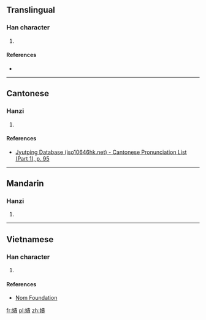 ==Translingual==

===Han character===
{{Han char|rn=38|rad=女|as=11|sn=14|four=|canj=女手一金 (VQMC)|ids=⿰[[女]][[責]]}}

# {{defn|Han|sort=女11}}

====References====
* {{Han ref|kx=0270.090|dkj=06664|dj=0538.050|hdz=21074.170|uh=5AE7|ud=23271}}

----

==Cantonese==

===Hanzi===
{{yue-hanzi|jyut=zaak3|y=jaak3}}

# {{defn|lang=yue|sort=女11}}

====References====
* [http://www.iso10646hk.net/jp/document/download.jsp Jyutping Database (iso10646hk.net) - Cantonese Pronunciation List (Part 1), p. 95]

----

==Mandarin==

===Hanzi===
{{cmn-hanzi|pin=[[zé]] ([[ze2]]), [[cè]] ([[ce4]])|wg=tse<sup>2</sup>, ts'e<sup>4</sup>}}

# {{defn|lang=cmn|sort=女11}}

----

==Vietnamese==

===Han character===
{{vi-readings|rs=女11| hanviet = nợ}}

# {{defn|lang=vi|sort=女11}}

====References====
*[http://nomfoundation.org/common/nom_details.php?codepoint=5ae7 Nom Foundation]

[[fr:嫧]]
[[pl:嫧]]
[[zh:嫧]]